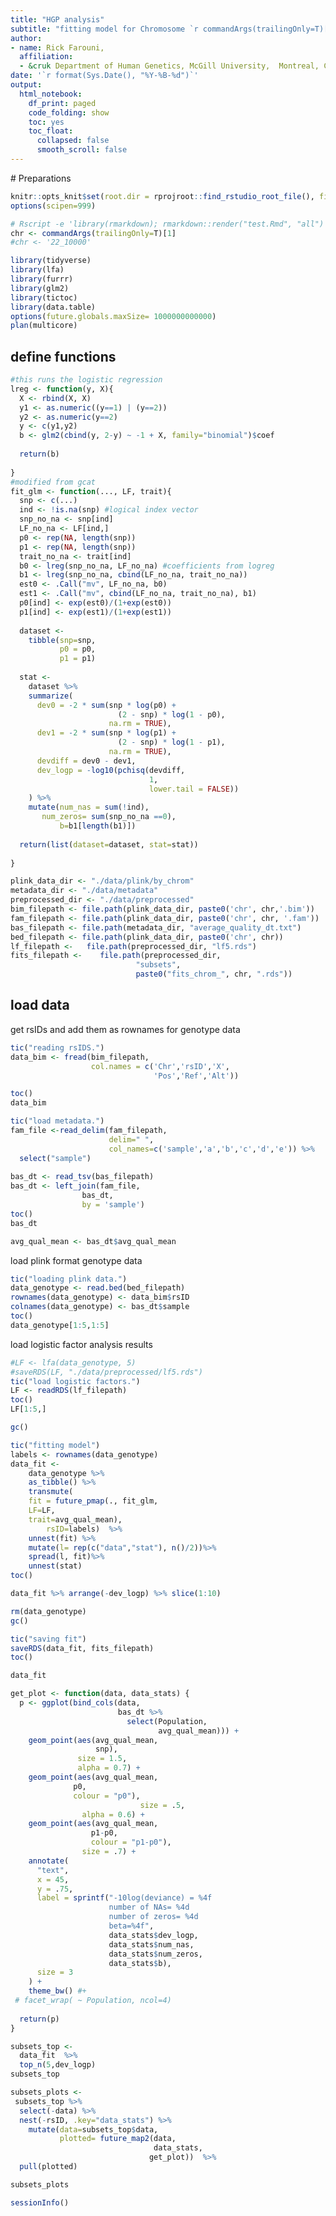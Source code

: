 ```yaml
---
title: "HGP analysis"
subtitle: "fitting model for Chromosome `r commandArgs(trailingOnly=T)[1]`"
author: 
- name: Rick Farouni, 
  affiliation:
  - &cruk Department of Human Genetics, McGill University,  Montreal, Canada
date: '`r format(Sys.Date(), "%Y-%B-%d")`'
output:
  html_notebook:
    df_print: paged
    code_folding: show
    toc: yes
    toc_float: 
      collapsed: false
      smooth_scroll: false
---
```

  
  
  # Preparations
  
```r
knitr::opts_knit$set(root.dir = rprojroot::find_rstudio_root_file(), fig.width=16)
options(scipen=999)

# Rscript -e 'library(rmarkdown); rmarkdown::render("test.Rmd", "all")'  "22_10000" 
chr <- commandArgs(trailingOnly=T)[1]
#chr <- '22_10000'
```

```r
library(tidyverse)
library(lfa)
library(furrr)
library(glm2)
library(tictoc)
library(data.table)
options(future.globals.maxSize= 1000000000000)
plan(multicore)
```

## define functions

```r
#this runs the logistic regression
lreg <- function(y, X){
  X <- rbind(X, X)
  y1 <- as.numeric((y==1) | (y==2))
  y2 <- as.numeric(y==2)
  y <- c(y1,y2)
  b <- glm2(cbind(y, 2-y) ~ -1 + X, family="binomial")$coef
  
  return(b)
  
}
#modified from gcat
fit_glm <- function(..., LF, trait){
  snp <- c(...)
  ind <- !is.na(snp) #logical index vector
  snp_no_na <- snp[ind]
  LF_no_na <- LF[ind,]
  p0 <- rep(NA, length(snp))
  p1 <- rep(NA, length(snp))
  trait_no_na <- trait[ind]
  b0 <- lreg(snp_no_na, LF_no_na) #coefficients from logreg 
  b1 <- lreg(snp_no_na, cbind(LF_no_na, trait_no_na))
  est0 <- .Call("mv", LF_no_na, b0)
  est1 <- .Call("mv", cbind(LF_no_na, trait_no_na), b1)
  p0[ind] <- exp(est0)/(1+exp(est0))
  p1[ind] <- exp(est1)/(1+exp(est1))
  
  dataset <-
    tibble(snp=snp,
           p0 = p0,
           p1 = p1)
  
  stat <-
    dataset %>%
    summarize(
      dev0 = -2 * sum(snp * log(p0) +
                        (2 - snp) * log(1 - p0),
                      na.rm = TRUE),
      dev1 = -2 * sum(snp * log(p1) +
                        (2 - snp) * log(1 - p1),
                      na.rm = TRUE),
      devdiff = dev0 - dev1,
      dev_logp = -log10(pchisq(devdiff,
                               1,
                               lower.tail = FALSE))
    ) %>% 
    mutate(num_nas = sum(!ind),
	   num_zeros= sum(snp_no_na ==0),
           b=b1[length(b1)])
  
  return(list(dataset=dataset, stat=stat))
         
}
```

```r
plink_data_dir <- "./data/plink/by_chrom"
metadata_dir <- "./data/metadata"
preprocessed_dir <- "./data/preprocessed"
bim_filepath <- file.path(plink_data_dir, paste0('chr', chr,'.bim'))
fam_filepath <- file.path(plink_data_dir, paste0('chr', chr, '.fam'))
bas_filepath <- file.path(metadata_dir, "average_quality_dt.txt")
bed_filepath <- file.path(plink_data_dir, paste0('chr', chr))
lf_filepath <-   file.path(preprocessed_dir, "lf5.rds")  
fits_filepath <- 	file.path(preprocessed_dir, 
                            "subsets",
                            paste0("fits_chrom_", chr, ".rds"))
```



## load data

get rsIDs and add them as rownames for genotype data
```r
tic("reading rsIDS.")
data_bim <- fread(bim_filepath, 
                  col.names = c('Chr','rsID','X',
                                'Pos','Ref','Alt'))

toc()
data_bim
```


```r
tic("load metadata.")
fam_file <-read_delim(fam_filepath, 
                      delim=" ", 
                      col_names=c('sample','a','b','c','d','e')) %>%
  select("sample")
                 
bas_dt <- read_tsv(bas_filepath)
bas_dt <- left_join(fam_file, 
                bas_dt,
                by = 'sample') 
toc()
bas_dt
```

```r
avg_qual_mean <- bas_dt$avg_qual_mean
```



load plink format genotype data
```r
tic("loading plink data.")
data_genotype <- read.bed(bed_filepath)
rownames(data_genotype) <- data_bim$rsID
colnames(data_genotype) <- bas_dt$sample
toc()
data_genotype[1:5,1:5]
```



load logistic factor analysis results
```r
#LF <- lfa(data_genotype, 5)
#saveRDS(LF, "./data/preprocessed/lf5.rds")
tic("load logistic factors.")
LF <- readRDS(lf_filepath)
toc()
LF[1:5,]
```




```r
gc()
```

```r
tic("fitting model")
labels <- rownames(data_genotype)
data_fit <- 
	data_genotype %>%
	as_tibble() %>%
	transmute(
	fit = future_pmap(., fit_glm,
	LF=LF, 
	trait=avg_qual_mean),
		rsID=labels)  %>%
	unnest(fit) %>%
	mutate(l= rep(c("data","stat"), n()/2))%>%
	spread(l, fit)%>%
	unnest(stat)
toc()
```

```r
data_fit %>% arrange(-dev_logp) %>% slice(1:10)
```


```r
rm(data_genotype)
gc()
```

```r
tic("saving fit")
saveRDS(data_fit, fits_filepath)
toc()
```

```r
data_fit
```



```r

get_plot <- function(data, data_stats) {
  p <- ggplot(bind_cols(data,
                        bas_dt %>%
                          select(Population,
                                 avg_qual_mean))) +
    geom_point(aes(avg_qual_mean,
                   snp),
               size = 1.5,
               alpha = 0.7) +
    geom_point(aes(avg_qual_mean,
              p0,
              colour = "p0"),
                             size = .5,
                alpha = 0.6) +
    geom_point(aes(avg_qual_mean,
                  p1-p0,
                  colour = "p1-p0"),
                size = .7) + 
    annotate(
      "text",
      x = 45,
      y = .75,
      label = sprintf("-10log(deviance) = %4f 
                      number of NAs= %4d
                      number of zeros= %4d
                      beta=%4f",
                      data_stats$dev_logp,
                      data_stats$num_nas,
                      data_stats$num_zeros,
                      data_stats$b),
      size = 3
    ) +
    theme_bw() #+
 # facet_wrap( ~ Population, ncol=4)
  
  return(p)
}
```

```r
subsets_top <-  
  data_fit  %>%
  top_n(5,dev_logp) 
subsets_top
```


```r
subsets_plots <-
 subsets_top %>%
  select(-data) %>%
  nest(-rsID, .key="data_stats") %>%
    mutate(data=subsets_top$data,
           plotted= future_map2(data,
                                data_stats,
                               get_plot))  %>%
  pull(plotted)
```

```r
subsets_plots
```

```r
sessionInfo()
```



